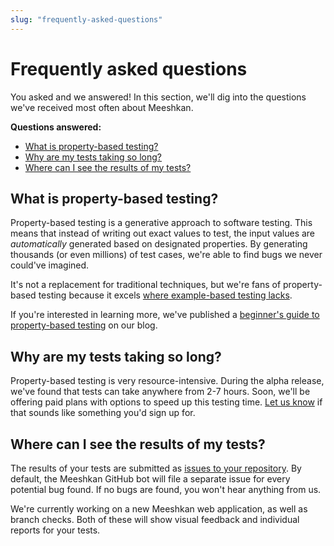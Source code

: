 ```yaml
---
slug: "frequently-asked-questions"
---
```


# Frequently asked questions

You asked and we answered! In this section, we'll dig into the questions we've received most often about Meeshkan.

**Questions answered:**

- [What is property-based testing?](#what-is-property-based-testing)
- [Why are my tests taking so long?](#why-are-my-tests-taking-so-long)
- [Where can I see the results of my tests?](#where-can-i-see-the-results-of-my-tests)

## What is property-based testing?

Property-based testing is a generative approach to software testing. This means that instead of writing out exact values to test, the input values are _automatically_ generated based on designated properties. By generating thousands (or even millions) of test cases, we're able to find bugs we never could've imagined.

It's not a replacement for traditional techniques, but we're fans of property-based testing because it excels [where example-based testing lacks](/blog/property-based-testing-python/#limitations-of-example-based-testing).

If you're interested in learning more, we've published a [beginner's guide to property-based testing](/blog/property-based-testing-python/) on our blog.

## Why are my tests taking so long?

Property-based testing is very resource-intensive. During the alpha release, we've found that tests can take anywhere from 2-7 hours. Soon, we'll be offering paid plans with options to speed up this testing time. [Let us know](/contact/) if that sounds like something you'd sign up for.

## Where can I see the results of my tests?

The results of your tests are submitted as [issues to your repository](/docs/#how-meeshkan-reports-bugs). By default, the Meeshkan GitHub bot will file a separate issue for every potential bug found. If no bugs are found, you won't hear anything from us.

We're currently working on a new Meeshkan web application, as well as branch checks. Both of these will show visual feedback and individual reports for your tests.
